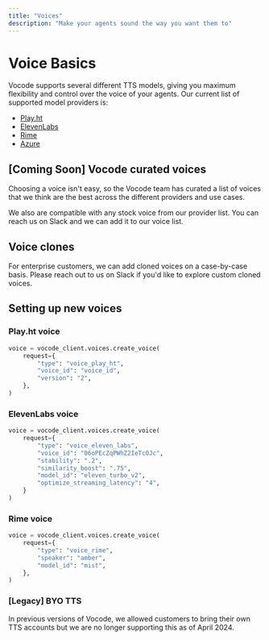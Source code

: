 ```yaml
---
title: "Voices"
description: "Make your agents sound the way you want them to"
---
```


# Voice Basics

Vocode supports several different TTS models, giving you maximum flexibility and control
over the voice of your agents. Our current list of supported model providers is:

- [Play.ht](https://play.ht)
- [ElevenLabs](https://elevenlabs.io)
- [Rime](https://rime.ai)
- [Azure](https://azure.com)

## [Coming Soon] Vocode curated voices

Choosing a voice isn't easy, so the Vocode team has curated a list of voices that we think are the best
across the different providers and use cases.

We also are compatible with any stock voice from our provider list. You can reach us on Slack and we can add it to our
voice list.

## Voice clones

For enterprise customers, we can add cloned voices on a case-by-case basis. Please reach out to us on Slack if you'd like
to explore custom cloned voices.

## Setting up new voices

### Play.ht voice

```python
voice = vocode_client.voices.create_voice(
    request={
        "type": "voice_play_ht",
        "voice_id": "voice_id",
        "version": "2",
    },
)
```

### ElevenLabs voice

```python
voice = vocode_client.voices.create_voice(
    request={
        "type": "voice_eleven_labs",
        "voice_id": "06oPEcZqPWhZ2IeTcOJc",
        "stability": ".2",
        "similarity_boost": ".75",
        "model_id": "eleven_turbo_v2",
        "optimize_streaming_latency": "4",
    }
)
```

### Rime voice

```python
voice = vocode_client.voices.create_voice(
    request={
        "type": "voice_rime",
        "speaker": "amber",
        "model_id": "mist",
    },
)
```

### [Legacy] BYO TTS

In previous versions of Vocode, we allowed customers to bring their own TTS accounts
but we are no longer supporting this as of April 2024.
